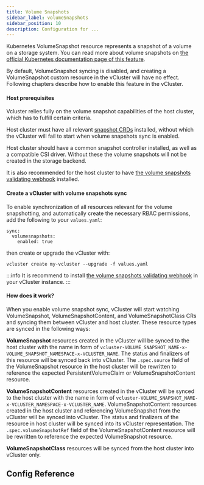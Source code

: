 ```yaml
---
title: Volume Snapshots
sidebar_label: volumeSnapshots
sidebar_position: 10
description: Configuration for ...
---
```





Kubernetes VolumeSnapshot resource represents a snapshot of a volume on a storage system. You can read more about volume snapshots on [the official Kubernetes documentation page of this feature](https://kubernetes.io/docs/concepts/storage/volume-snapshots/).

By default, VolumeSnapshot syncing is disabled, and creating a VolumeSnapshot custom resource in the vCluster will have no effect. Following chapters describe how to enable this feature in the vCluster.

#### Host prerequisites

Vcluster relies fully on the volume snapshot capabilities of the host cluster, which has to fulfill certain criteria.

Host cluster must have all relevant [snapshot CRDs](https://github.com/kubernetes-csi/external-snapshotter/tree/master/client/config/crd) installed, without which the vCluster will fail to start when volume snapshots sync is enabled.

Host cluster should have a common snapshot controller installed, as well as a compatible CSI driver. Without these the volume snapshots will not be created in the storage backend.

It is also recommended for the host cluster to have [the volume snapshots validating webhook](https://github.com/kubernetes-csi/external-snapshotter#validating-webhook) installed.

#### Create a vCluster with volume snapshots sync

To enable synchronization of all resources relevant for the volume snapshotting, and automatically create the necessary RBAC permissions, add the following to your `values.yaml`:
```
sync:
  volumesnapshots:
    enabled: true
```
then create or upgrade the vCluster with:

```
vcluster create my-vcluster --upgrade -f values.yaml
```

:::info
It is recommend to install [the volume snapshots validating webhook](https://github.com/kubernetes-csi/external-snapshotter#validating-webhook) in your vCluster instance.
:::

#### How does it work?

When you enable volume snapshot sync, vCluster will start watching VolumeSnapshot, VolumeSnapshotContent, and VolumeSnapshotClass CRs and syncing them between vCluster and host cluster. These resource types are synced in the following ways:

**VolumeSnapshot** resources created in the vCluster will be synced to the host cluster with the name in form of `vcluster-VOLUME_SNAPSHOT_NAME-x-VOLUME_SNAPSHOT_NAMESPACE-x-VCLUSTER_NAME`. The status and finalizers of this resource will be synced back into vCluster. The `.spec.source` field of the VolumeSnapshot resource in the host cluster will be rewritten to reference the expected PersistentVolumeClaim or VolumeSnapshotContent resource.

**VolumeSnapshotContent** resources created in the vCluster will be synced to the host cluster with the name in form of `vcluster-VOLUME_SNAPSHOT_NAME-x-VCLUSTER_NAMESPACE-x-VCLUSTER_NAME`. VolumeSnapshotContent resources created in the host cluster and referencing VolumeSnapshot from the vCluster will be synced into vCluster. The status and finalizers of the resource in host cluster will be synced into its vCluster representation. The `.spec.volumeSnapshotRef` field of the VolumeSnapshotContent resource will be rewritten to reference the expected VolumeSnapshot resource.

**VolumeSnapshotClass** resources will be synced from the host cluster into vCluster only.



## Config Reference

<EnableSwitch/>